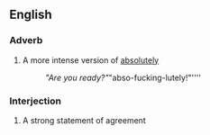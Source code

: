 ==English==
===Adverb===
{{en-adv}}
# {{context|slang|vulgar}} A more intense version of [[absolutely]]
#: ''"Are you ready?" ''"abso-fucking-lutely!"''''

===Interjection===
{{en-interjection}}
# {{context|slang|vulgar}} A strong statement of agreement